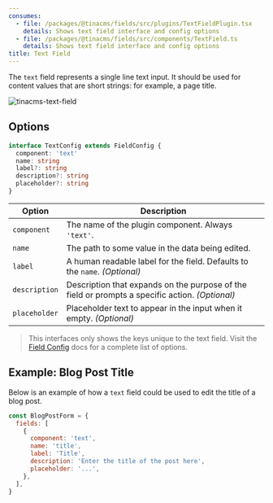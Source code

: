 ```yaml
---
consumes:
  - file: /packages/@tinacms/fields/src/plugins/TextFieldPlugin.tsx
    details: Shows text field interface and config options
  - file: /packages/@tinacms/fields/src/components/TextField.ts
    details: Shows text field interface and config options
title: Text Field
---
```


<WarningCallout body="This is an advanced-use feature, and likely not something you'll need to configure. What you probably want is the content types reference!" />

The `text` field represents a single line text input. It should be used for content values that are short strings: for example, a page title.

![tinacms-text-field](/img/fields/text.png)

## Options

```typescript
interface TextConfig extends FieldConfig {
  component: 'text'
  name: string
  label?: string
  description?: string
  placeholder?: string
}
```

| Option        | Description                                                                                     |
| ------------- | ----------------------------------------------------------------------------------------------- |
| `component`   | The name of the plugin component. Always `'text'`.                                              |
| `name`        | The path to some value in the data being edited.                                                |
| `label`       | A human readable label for the field. Defaults to the `name`. *(Optional)*                      |
| `description` | Description that expands on the purpose of the field or prompts a specific action. *(Optional)* |
| `placeholder` | Placeholder text to appear in the input when it empty. *(Optional)*                             |

> This interfaces only shows the keys unique to the text field. Visit the [Field Config](/docs/extending-tina/custom-field-components/#default-field-plugins "custom field link") docs for a complete list of options.

## Example: Blog Post Title

Below is an example of how a `text` field could be used to edit the title of a blog post.

```javascript
const BlogPostForm = {
  fields: [
    {
      component: 'text',
      name: 'title',
      label: 'Title',
      description: 'Enter the title of the post here',
      placeholder: '...',
    },
  ],
}
```
